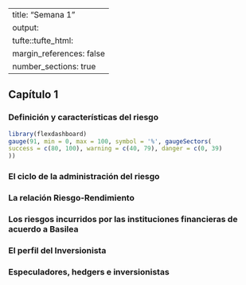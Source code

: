 
---
title: "Semana 1"
output:
tufte::tufte_html:
margin_references: false
number_sections: true
---

## Capítulo 1  {.tabset .tabset-fade .tabset-pills}

### Definición y características del riesgo

```{r}
library(flexdashboard)
gauge(91, min = 0, max = 100, symbol = '%', gaugeSectors(
success = c(80, 100), warning = c(40, 79), danger = c(0, 39)
))
```


### El ciclo de la administración del riesgo


### La relación Riesgo-Rendimiento


### Los riesgos incurridos por las instituciones financieras de acuerdo a Basilea

### El perfil del Inversionista

###  Especuladores, hedgers e inversionistas




